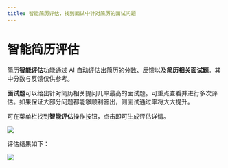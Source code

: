 ```yaml
---
title: 智能简历评估，找到面试中针对简历的面试问题
---
```


# 智能简历评估

简历**智能评估**功能通过 AI 自动评估出简历的分数、反馈以及**简历相关面试题**。其中分数与反馈仅供参考。

**面试题**可以给出针对简历相关提问几率最高的面试题。可重点查看并进行多次评估。如果保证大部分问题都能够顺利答出，则面试通过率将大大提升。

可在菜单栏找到**智能评估**操作按钮，点击即可生成评估详情。

![](https://static.shanyue.tech/images/24-04-27/clipboard-7339.ac82f5.webp)

评估结果如下：

![](https://static.shanyue.tech/images/24-04-27/clipboard-1945.83956f.webp)
